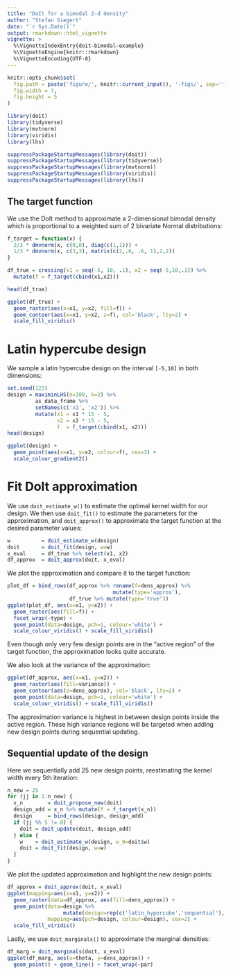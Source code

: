 ```yaml
---
title: "DoIt for a bimodal 2-d density"
author: "Stefan Siegert"
date: "`r Sys.Date()`"
output: rmarkdown::html_vignette
vignette: >
  %\VignetteIndexEntry{doit-bimodal-example}
  %\VignetteEngine{knitr::rmarkdown}
  %\VignetteEncoding{UTF-8}
---
```



```r
knitr::opts_chunk$set(
  fig.path = paste('figure/', knitr::current_input(), '-figs/', sep=''),
  fig.width = 7,
  fig.height = 5
)
```


```r
library(doit)
library(tidyverse)
library(mvtnorm)
library(viridis)
library(lhs)
```
```r
suppressPackageStartupMessages(library(doit))
suppressPackageStartupMessages(library(tidyverse))
suppressPackageStartupMessages(library(mvtnorm))
suppressPackageStartupMessages(library(viridis))
suppressPackageStartupMessages(library(lhs))
```



## The target function


We use the DoIt method to approximate a 2-dimensional bimodal
density which is proportional to a weighted sum of 2 bivariate
Normal distributions:

```r
f_target = function(x) {
  2/3 * dmvnorm(x, c(0,0), diag(c(1,1))) + 
  1/3 * dmvnorm(x, c(3,3), matrix(c(2,.6, .6, 1),2,2))
}

df_true = crossing(x1 = seq(-5, 10, .1), x2 = seq(-5,10,.1)) %>%
  mutate(f = f_target(cbind(x1,x2)))

head(df_true)
```

```r
ggplot(df_true) + 
  geom_raster(aes(x=x1, y=x2, fill=f)) + 
  geom_contour(aes(x=x1, y=x2, z=f), col='black', lty=2) + 
  scale_fill_viridis()
```


# Latin hypercube design

We sample a latin hypercube design on the interval `[-5,10]` in both dimensions:

```r
set.seed(123)
design = maximinLHS(n=100, k=2) %>% 
         as_data_frame %>% 
         setNames(c('x1', 'x2')) %>%
         mutate(x1 = x1 * 15 - 5, 
                x2 = x2 * 15 - 5,
                f  = f_target(cbind(x1, x2)))
head(design)
```

```r
ggplot(design) + 
  geom_point(aes(x=x1, y=x2, colour=f), cex=3) + 
  scale_colour_gradient2()
```



# Fit DoIt approximation

We use `doit_estimate_w()` to estimate the optimal kernel width for
our design. We then use `doit_fit()` to estimate the parameters for
the approximation, and `doit_approx()` to approximate the target
function at the desired parameter values:

```r
w          = doit_estimate_w(design)
doit       = doit_fit(design, w=w)
x_eval     = df_true %>% select(x1, x2)
df_approx  = doit_approx(doit, x_eval)
```

We plot the approximation and compare it to the target function: 

```r
plot_df = bind_rows(df_approx %>% rename(f=dens_approx) %>% 
                                  mutate(type='approx'),
                    df_true %>% mutate(type='true'))
ggplot(plot_df, aes(x=x1, y=x2)) + 
  geom_raster(aes(fill=f)) + 
  facet_wrap(~type) +
  geom_point(data=design, pch=1, colour='white') + 
  scale_colour_viridis() + scale_fill_viridis()
```

Even though only very few design points are in the "active region"
of the target function, the approximation looks quite accurate.

We also look at the variance of the approximation:

```r
ggplot(df_approx, aes(x=x1, y=x2)) + 
  geom_raster(aes(fill=variance)) + 
  geom_contour(aes(z=dens_approx), col='black', lty=2) + 
  geom_point(data=design, pch=1, colour='white') + 
  scale_colour_viridis() + scale_fill_viridis()
```

The approximation variance is highest in between design points
inside the active region. These high variance regions will be
targeted when adding new design points during sequential updating.


## Sequential update of the design

Here we sequentially add 25 new design points, reestimating the
kernel width every 5th iteration:

```r
n_new = 25
for (jj in 1:n_new) {
  x_n        = doit_propose_new(doit)
  design_add = x_n %>% mutate(f = f_target(x_n))
  design     = bind_rows(design, design_add)
  if (jj %% 5 != 0) {
    doit = doit_update(doit, design_add)
  } else { 
    w    = doit_estimate_w(design, w_0=doit$w)
    doit = doit_fit(design, w=w)
  }
}
```

We plot the updated approximation and highlight the new design
points:

```r
df_approx = doit_approx(doit, x_eval)
ggplot(mapping=aes(x=x1, y=x2)) +
  geom_raster(data=df_approx, aes(fill=dens_approx)) + 
  geom_point(data=design %>% 
                  mutate(design=rep(c('latin_hypercube','sequential'), c(n()-n_new, n_new))),
             mapping=aes(pch=design, colour=design), cex=2) + 
  scale_fill_viridis()
```

Lastly, we use `doit_marginals()` to approximate the marginal densities:

```r
df_marg = doit_marginals(doit, x_eval)
ggplot(df_marg, aes(x=theta, y=dens_approx)) + 
  geom_point() + geom_line() + facet_wrap(~par)
```



